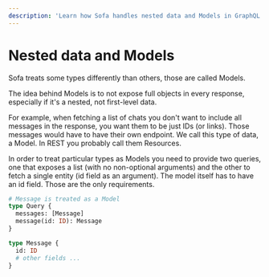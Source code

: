 ```yaml
---
description: 'Learn how Sofa handles nested data and Models in GraphQL. Use Models to avoid exposing full objects in every response and fetch single entities by ID. #GraphQL #Sofa'
---
```


# Nested data and Models

Sofa treats some types differently than others, those are called Models.

The idea behind Models is to not expose full objects in every response, especially if it's a nested, not first-level data.

For example, when fetching a list of chats you don't want to include all messages in the response, you want them to be just IDs (or links). Those messages would have to have their own endpoint. We call this type of data, a Model. In REST you probably call them Resources.

In order to treat particular types as Models you need to provide two queries, one that exposes a list (with no non-optional arguments) and the other to fetch a single entity (id field as an argument). The model itself has to have an id field. Those are the only requirements.

```graphql
# Message is treated as a Model
type Query {
  messages: [Message]
  message(id: ID): Message
}

type Message {
  id: ID
  # other fields ...
}
```
